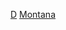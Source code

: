 {{United States topic|prefix=:Category:各年代}}
{{Commons category|Montana by decade}}

[[Category:蒙大拿州各時期歷史|D]]
[[Category:各年代美国各州|Montana]]